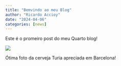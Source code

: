 ```yaml
---
title: "Bemvindo ao meu Blog"
author: "Ricardo Accioy"
date: "2024-04-06"
categories: [news]
---
```


Este é o promeiro post do meu Quarto blog!

![](thumbnail.jpg)

Ótima foto da cerveja Turia apreciada em Barcelona!
